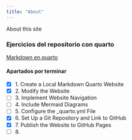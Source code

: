 ```yaml
---
title: "About"
---
```


About this site

### Ejercicios del repositorio con quarto
[Markdown en quarto](https://github.com/AlbertProfe/DevOps_PRA/blob/master/MF01-PRA01.md)

#### Apartados por terminar
- [x] 1. Create a Local Markdown Quarto Website
- [x] 2. Modify the Website
- [ ] 3. Implement Website Navigation
- [ ] 4. Include Mermaid Diagrams
- [ ] 5. Configure the _quarto.yml File
- [x] 6. Set Up a Git Repository and Link to GitHub
- [x] 7. Publish the Website to GitHub Pages
- [ ] 8. 